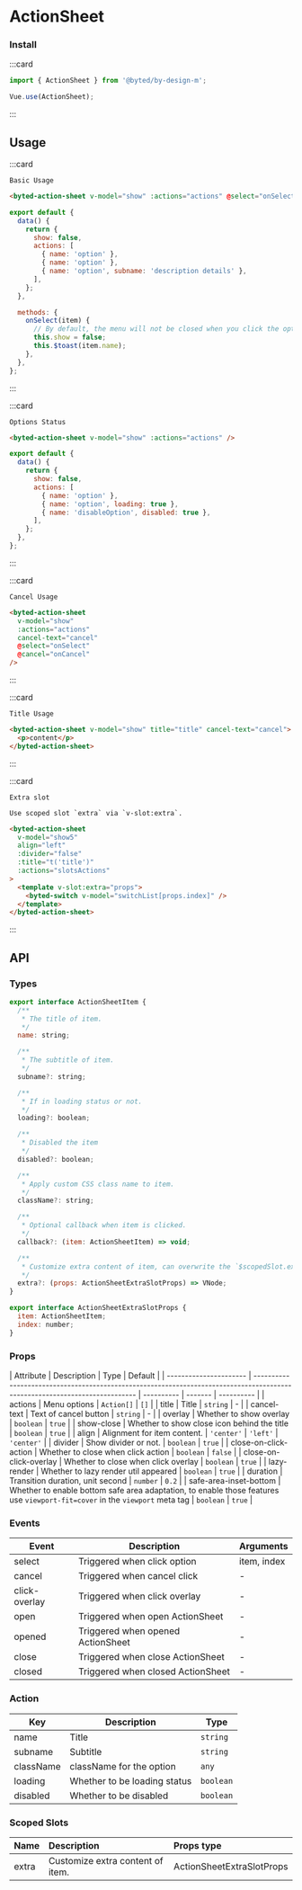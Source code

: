 # ActionSheet

### Install

:::card

```javascript
import { ActionSheet } from '@byted/by-design-m';

Vue.use(ActionSheet);
```

:::

## Usage

:::card

```topic
Basic Usage
```

```html
<byted-action-sheet v-model="show" :actions="actions" @select="onSelect" />
```

```javascript
export default {
  data() {
    return {
      show: false,
      actions: [
        { name: 'option' },
        { name: 'option' },
        { name: 'option', subname: 'description details' },
      ],
    };
  },

  methods: {
    onSelect(item) {
      // By default, the menu will not be closed when you click the option, you can close it manually.
      this.show = false;
      this.$toast(item.name);
    },
  },
};
```

:::

:::card

```topic
Options Status
```

```html
<byted-action-sheet v-model="show" :actions="actions" />
```

```javascript
export default {
  data() {
    return {
      show: false,
      actions: [
        { name: 'option' },
        { name: 'option', loading: true },
        { name: 'disableOption', disabled: true },
      ],
    };
  },
};
```

:::

:::card

```topic
Cancel Usage
```

```html
<byted-action-sheet
  v-model="show"
  :actions="actions"
  cancel-text="cancel"
  @select="onSelect"
  @cancel="onCancel"
/>
```

:::

:::card

```topic
Title Usage
```

```html
<byted-action-sheet v-model="show" title="title" cancel-text="cancel">
  <p>content</p>
</byted-action-sheet>
```

:::

:::card

```topic
Extra slot
```

```desc
Use scoped slot `extra` via `v-slot:extra`.
```

```html
<byted-action-sheet
  v-model="show5"
  align="left"
  :divider="false"
  :title="t('title')"
  :actions="slotsActions"
>
  <template v-slot:extra="props">
    <byted-switch v-model="switchList[props.index]" />
  </template>
</byted-action-sheet>
```

:::

## API

### Types

```javascript
export interface ActionSheetItem {
  /**
   * The title of item.
   */
  name: string;

  /**
   * The subtitle of item.
   */
  subname?: string;

  /**
   * If in loading status or not.
   */
  loading?: boolean;

  /**
   * Disabled the item
   */
  disabled?: boolean;

  /**
   * Apply custom CSS class name to item.
   */
  className?: string;

  /**
   * Optional callback when item is clicked.
   */
  callback?: (item: ActionSheetItem) => void;

  /**
   * Customize extra content of item, can overwrite the `$scopedSlot.extra`.
   */
  extra?: (props: ActionSheetExtraSlotProps) => VNode;
}

export interface ActionSheetExtraSlotProps {
  item: ActionSheetItem;
  index: number;
}
```

### Props

| Attribute              | Description                                                                                                                 | Type       | Default |
| ---------------------- | --------------------------------------------------------------------------------------------------------------------------- | ---------- | ------- | ---------- |
| actions                | Menu options                                                                                                                | `Action[]` | `[]`    |
| title                  | Title                                                                                                                       | `string`   | -       |
| cancel-text            | Text of cancel button                                                                                                       | `string`   | -       |
| overlay                | Whether to show overlay                                                                                                     | `boolean`  | `true`  |
| show-close             | Whether to show close icon behind the title                                                                                 | `boolean`  | `true`  |
| align                  | Alignment for item content.                                                                                                 | `'center'` &#124; `'left'` | `'center'` |
| divider                | Show divider or not.                                                                                                        | `boolean`  | `true`  |
| close-on-click-action  | Whether to close when click action                                                                                          | `boolean`  | `false` |
| close-on-click-overlay | Whether to close when click overlay                                                                                         | `boolean`  | `true`  |
| lazy-render            | Whether to lazy render util appeared                                                                                        | `boolean`  | `true`  |
| duration               | Transition duration, unit second                                                                                            | `number`   | `0.2`   |
| safe-area-inset-bottom | Whether to enable bottom safe area adaptation, to enable those features use `viewport-fit=cover` in the `viewport` meta tag | `boolean`  | `true`  |

### Events

| Event         | Description                       | Arguments   |
| ------------- | --------------------------------- | ----------- |
| select        | Triggered when click option       | item, index |
| cancel        | Triggered when cancel click       | -           |
| click-overlay | Triggered when click overlay      | -           |
| open          | Triggered when open ActionSheet   | -           |
| opened        | Triggered when opened ActionSheet | -           |
| close         | Triggered when close ActionSheet  | -           |
| closed        | Triggered when closed ActionSheet | -           |

### Action

| Key       | Description                  | Type      |
| --------- | ---------------------------- | --------- |
| name      | Title                        | `string`  |
| subname   | Subtitle                     | `string`  |
| className | className for the option     | `any`     |
| loading   | Whether to be loading status | `boolean` |
| disabled  | Whether to be disabled       | `boolean` |

### Scoped Slots

| Name  | Description                      | Props type                |
| :---- | :------------------------------- | :------------------------ |
| extra | Customize extra content of item. | ActionSheetExtraSlotProps |
